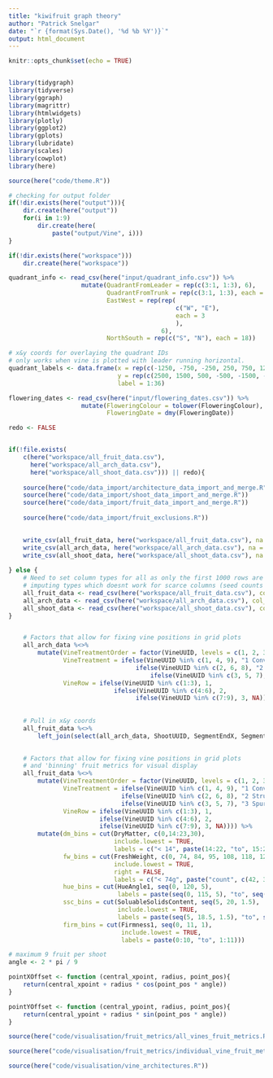 ---
title: "kiwifruit graph theory"
author: "Patrick Snelgar"
date: "`r {format(Sys.Date(), '%d %b %Y')}`"
output: html_document
---

```{r setup, include=FALSE}
knitr::opts_chunk$set(echo = TRUE)


library(tidygraph)
library(tidyverse)
library(ggraph)
library(magrittr)
library(htmlwidgets)
library(plotly)
library(ggplot2)
library(gplots)
library(lubridate)
library(scales)
library(cowplot)
library(here)

source(here("code/theme.R"))

# checking for output folder
if(!dir.exists(here("output"))){
	dir.create(here("output"))
	for(i in 1:9)
		dir.create(here(
			paste("output/Vine", i)))
}

if(!dir.exists(here("workspace")))
	dir.create(here("workspace"))
```


```{r misc_data_import, echo = FALSE}

quadrant_info <- read_csv(here("input/quadrant_info.csv")) %>%
					mutate(QuadrantFromLeader = rep(c(3:1, 1:3), 6), 
						   QuadrantFromTrunk = rep(c(3:1, 1:3), each = 6),
						   EastWest = rep(rep(
					   						  c("W", "E"), 
					   						  each = 3
					   						  ),
						   			   	  6),
						   NorthSouth = rep(c("S", "N"), each = 18))

# x&y coords for overlaying the quadrant IDs
# only works when vine is plotted with leader running horizontal.
quadrant_labels <- data.frame(x = rep(c(-1250, -750, -250, 250, 750, 1250), each = 6),
							  y = rep(c(2500, 1500, 500, -500, -1500, -2500), 6),
							  label = 1:36)

flowering_dates <- read_csv(here("input/flowering_dates.csv")) %>%
					mutate(FloweringColour = tolower(FloweringColour),
						   FloweringDate = dmy(FloweringDate))

```

```{r vine_data_import, echo = FALSE}
redo <- FALSE


if(!file.exists(
	c(here("workspace/all_fruit_data.csv"), 
	  here("workspace/all_arch_data.csv"), 
	  here("workspace/all_shoot_data.csv"))) || redo){
	
	source(here("code/data_import/architecture_data_import_and_merge.R"))
	source(here("code/data_import/shoot_data_import_and_merge.R"))
	source(here("code/data_import/fruit_data_import_and_merge.R"))
	
	source(here("code/data_import/fruit_exclusions.R"))

	
	write_csv(all_fruit_data, here("workspace/all_fruit_data.csv"), na = "")
	write_csv(all_arch_data, here("workspace/all_arch_data.csv"), na = "")
	write_csv(all_shoot_data, here("workspace/all_shoot_data.csv"), na = "")
	
} else {
	# Need to set column types for all as only the first 1000 rows are used for
	# imputing types which doesnt work for scarce columns (seed counts etc.)
	all_fruit_data <- read_csv(here("workspace/all_fruit_data.csv"), col_types = "dddccccddcDcddddddddddddddddccc")
	all_arch_data <- read_csv(here("workspace/all_arch_data.csv"), col_types = "dddccccdddddddddcc")
	all_shoot_data <- read_csv(here("workspace/all_shoot_data.csv"), col_types = "dcdddccccdc")
}


	# Factors that allow for fixing vine positions in grid plots
	all_arch_data %<>%
		mutate(VineTreatmentOrder = factor(VineUUID, levels = c(1, 2, 3, 4, 6, 5, 9, 8, 7)),
			   VineTreatment = ifelse(VineUUID %in% c(1, 4, 9), "1 Conv", 
			   					   ifelse(VineUUID %in% c(2, 6, 8), "2 Stru",
			   					   	   ifelse(VineUUID %in% c(3, 5, 7), "3 Spur", NA))),
			   VineRow = ifelse(VineUUID %in% c(1:3), 1,
			   				 ifelse(VineUUID %in% c(4:6), 2,
			   				 	   ifelse(VineUUID %in% c(7:9), 3, NA)))) 
	
	
	# Pull in x&y coords 
	all_fruit_data %<>%
		left_join(select(all_arch_data, ShootUUID, SegmentEndX, SegmentEndY))

	
	# Factors that allow for fixing vine positions in grid plots
	# and 'binning' fruit metrics for visual display
	all_fruit_data %<>%
		mutate(VineTreatmentOrder = factor(VineUUID, levels = c(1, 2, 3, 4, 6, 5, 9, 8, 7)),
		   	   VineTreatment = ifelse(VineUUID %in% c(1, 4, 9), "1 Conv", 
		   					   ifelse(VineUUID %in% c(2, 6, 8), "2 Stru",
		   					   ifelse(VineUUID %in% c(3, 5, 7), "3 Spur", NA))),
		   	   VineRow = ifelse(VineUUID %in% c(1:3), 1,
		   				 ifelse(VineUUID %in% c(4:6), 2,
		   				 ifelse(VineUUID %in% c(7:9), 3, NA)))) %>%
		mutate(dm_bins = cut(DryMatter, c(0,14:23,30), 
							 include.lowest = TRUE, 
							 labels = c("< 14", paste(14:22, "to", 15:23), "> 23")),
		   	   fw_bins = cut(FreshWeight, c(0, 74, 84, 95, 108, 118, 128, 138, 151, 180, 210, 240), 
		   			         include.lowest = TRUE, 
		   			  		 right = FALSE,
		   			  		 labels = c("< 74g", paste("count", c(42, 39, 36, 33, 30, 27, 25, 22, 18, 16)))),
		       hue_bins = cut(HueAngle1, seq(0, 120, 5), 
		       			  	  labels = paste(seq(0, 115, 5), "to", seq(5, 120, 5))),
			   ssc_bins = cut(SoluableSolidsContent, seq(5, 20, 1.5), 
			   			      include.lowest = TRUE, 
			   			      labels = paste(seq(5, 18.5, 1.5), "to", seq(6.5, 20, 1.5))),
		       firm_bins = cut(Firmness1, seq(0, 11, 1), 
		       				   include.lowest = TRUE, 
		       				   labels = paste(0:10, "to", 1:11)))


```

```{r functions, echo = FALSE}

# maximum 9 fruit per shoot
angle <- 2 * pi / 9

pointXOffset <- function (central_xpoint, radius, point_pos){
	return(central_xpoint + radius * cos(point_pos * angle))
}

pointYOffset <- function (central_ypoint, radius, point_pos){
	return(central_ypoint + radius * sin(point_pos * angle))
}

```

```{r all_vines_plot, echo = FALSE}

source(here("code/visualisation/fruit_metrics/all_vines_fruit_metrics.R"))

```

```{r individual_vine_fruit_metrics, echo = FALSE}

source(here("code/visualisation/fruit_metrics/individual_vine_fruit_metrics.R"))

```

```{r vine_architectures, echo = FALSE}

source(here("code/visualisation/vine_architectures.R"))


```